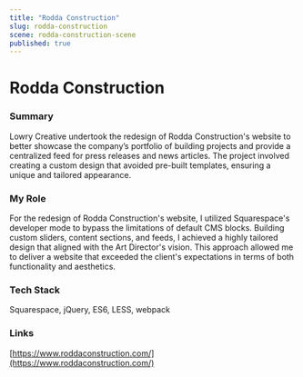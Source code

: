 ```yaml
---
title: "Rodda Construction"
slug: rodda-construction
scene: rodda-construction-scene
published: true
---
```


<div className="relative size-full pt-header">
<div className="flex flex-col size-full justify-center">
<Container>

# Rodda Construction

### Summary

Lowry Creative undertook the redesign of Rodda Construction's website to better showcase the company’s portfolio of building projects and provide a centralized feed for press releases and news articles. The project involved creating a custom design that avoided pre-built templates, ensuring a unique and tailored appearance.

### My Role

For the redesign of Rodda Construction's website, I utilized Squarespace's developer mode to bypass the limitations of default CMS blocks. Building custom sliders, content sections, and feeds, I achieved a highly tailored design that aligned with the Art Director's vision. This approach allowed me to deliver a website that exceeded the client's expectations in terms of both functionality and aesthetics.

### Tech Stack

Squarespace, jQuery, ES6, LESS, webpack

### Links

[https://www.roddaconstruction.com/](https://www.roddaconstruction.com/)

</Container>
</div>
</div>
